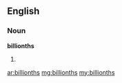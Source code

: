 ==English==

===Noun===
'''billionths'''

# {{plural of|[[billionth]]}}

[[ar:billionths]]
[[mg:billionths]]
[[my:billionths]]